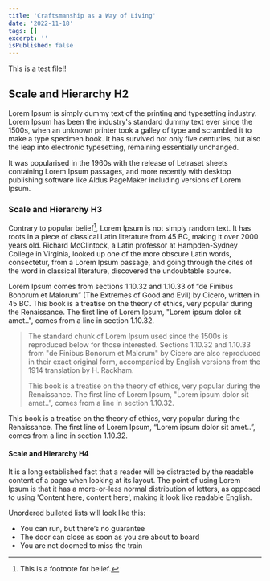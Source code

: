 ```yaml
---
title: 'Craftsmanship as a Way of Living'
date: '2022-11-18'
tags: []
excerpt: ''
isPublished: false
---
```


This is a test file!!

## Scale and Hierarchy H2

Lorem Ipsum is simply dummy text of the printing and typesetting industry. Lorem Ipsum has been the industry's standard dummy text ever since the 1500s, when an unknown printer took a galley of type and scrambled it to make a type specimen book. It has survived not only five centuries, but also the leap into electronic typesetting, remaining essentially unchanged. 

It was popularised in the 1960s with the release of Letraset sheets containing Lorem Ipsum passages, and more recently with desktop publishing software like Aldus PageMaker including versions of Lorem Ipsum.

### Scale and Hierarchy H3

Contrary to popular belief[^1], Lorem Ipsum is not simply random text. It has roots in a piece of classical Latin literature from 45 BC, making it over 2000 years old. Richard McClintock, a Latin professor at Hampden-Sydney College in Virginia, looked up one of the more obscure Latin words, consectetur, from a Lorem Ipsum passage, and going through the cites of the word in classical literature, discovered the undoubtable source. 

Lorem Ipsum comes from sections 1.10.32 and 1.10.33 of “de Finibus Bonorum et Malorum” (The Extremes of Good and Evil) by Cicero, written in 45 BC. This book is a treatise on the theory of ethics, very popular during the Renaissance. The first line of Lorem Ipsum, "Lorem ipsum dolor sit amet..", comes from a line in section 1.10.32.

> The standard chunk of Lorem Ipsum used since the 1500s is reproduced below for those interested. Sections 1.10.32 and 1.10.33 from "de Finibus Bonorum et Malorum" by Cicero are also reproduced in their exact original form, accompanied by English versions from the 1914 translation by H. Rackham.
>
> This book is a treatise on the theory of ethics, very popular during the Renaissance. The first line of Lorem Ipsum, "Lorem ipsum dolor sit amet..”, comes from a line in section 1.10.32.

This book is a treatise on the theory of ethics, very popular during the Renaissance. The first line of Lorem Ipsum, “Lorem ipsum dolor sit amet..”, comes from a line in section 1.10.32.

#### Scale and Hierarchy H4

It is a long established fact that a reader will be distracted by the readable content of a page when looking at its layout. The point of using Lorem Ipsum is that it has a more-or-less normal distribution of letters, as opposed to using 'Content here, content here', making it look like readable English.

Unordered bulleted lists will look like this:

- You can run, but there’s no guarantee
- The door can close as soon as you are about to board
- You are not doomed to miss the train


[^1]: This is a footnote for belief.

